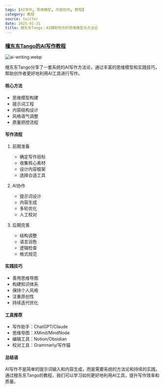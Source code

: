 ```yaml
---
tags: [AI写作, 思维模型, 内容创作, 教程]
category: 教程
source: twitter
date: 2025-01-31
title: 檀东东Tango：AI辅助写作的思维模型与方法论
---
```


### [檀东东Tango的AI写作教程](https://twitter-thread.com/t/1882302422904955149)

![ai-writing.webp](https://img.mengpeng.tech/i/2025/02/07/67a5edb527548.webp)

檀东东Tango分享了一套系统的AI写作方法论，通过丰富的思维模型和实践技巧，帮助创作者更好地利用AI工具进行写作。

#### 核心方法

- 思维模型构建
- 提示词工程
- 内容结构设计
- 风格语气调整
- 质量把控流程

#### 写作流程

1. 前期准备
   - 确定写作目标
   - 收集核心素材
   - 设计内容框架
   - 选择合适工具

2. AI协作
   - 提示词设计
   - 内容生成
   - 多轮优化
   - 人工校对

3. 后期完善
   - 结构调整
   - 语言润色
   - 逻辑检查
   - 格式规范

#### 实践技巧

- 善用思维导图
- 构建知识体系
- 保持个人风格
- 注重原创性
- 持续迭代优化

#### 工具推荐

- 写作助手：ChatGPT/Claude
- 思维导图：XMind/MindNode
- 编辑工具：Notion/Obsidian
- 校对工具：Grammarly/写作猫

#### 总结语

AI写作不是简单的提示词输入和内容生成，而是需要系统的方法论和持续的实践。通过檀东东Tango的教程，我们可以学习如何更好地利用AI工具，提升写作效率和质量。 